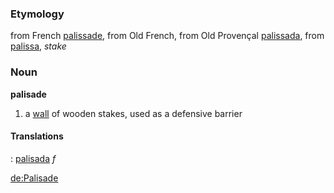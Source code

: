 ===Etymology===
from French [[palissade]], from Old French, from Old Provençal [[palissada]], from [[palissa]], ''stake''
===Noun===
'''palisade'''

#a [[wall]] of wooden stakes, used as a defensive barrier

====Translations====
{{pl}}: [[palisada]] ''f''

[[de:Palisade]]